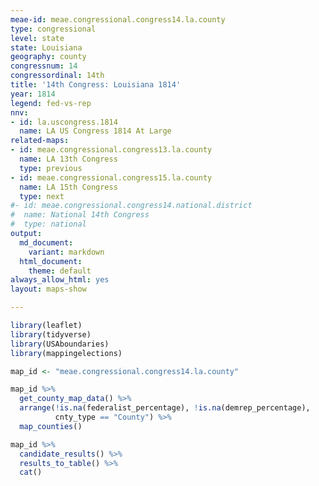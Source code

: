 ```yaml
---
meae-id: meae.congressional.congress14.la.county
type: congressional
level: state
state: Louisiana
geography: county
congressnum: 14
congressordinal: 14th
title: '14th Congress: Louisiana 1814'
year: 1814
legend: fed-vs-rep
nnv:
- id: la.uscongress.1814
  name: LA US Congress 1814 At Large
related-maps:
- id: meae.congressional.congress13.la.county
  name: LA 13th Congress
  type: previous
- id: meae.congressional.congress15.la.county
  name: LA 15th Congress
  type: next
#- id: meae.congressional.congress14.national.district
#  name: National 14th Congress
#  type: national
output:
  md_document:
    variant: markdown
  html_document:
    theme: default
always_allow_html: yes
layout: maps-show

---
```


```r
library(leaflet)
library(tidyverse)
library(USAboundaries)
library(mappingelections)

map_id <- "meae.congressional.congress14.la.county"
```

<div class="map">

```r
map_id %>%
  get_county_map_data() %>%
  arrange(!is.na(federalist_percentage), !is.na(demrep_percentage), 
          cnty_type == "County") %>% 
  map_counties()
```

</div>

<div class="results-table">

```r
map_id %>%
  candidate_results() %>%
  results_to_table() %>%
  cat()
```

</div>
